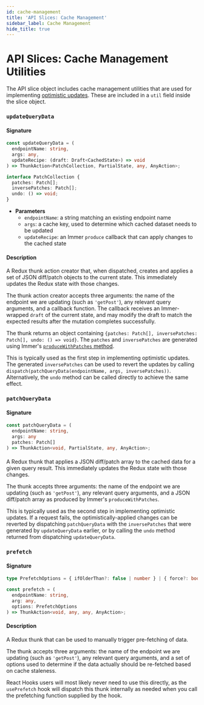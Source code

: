 ```yaml
---
id: cache-management
title: 'API Slices: Cache Management'
sidebar_label: Cache Management
hide_title: true
---
```


# API Slices: Cache Management Utilities

The API slice object includes cache management utilities that are used for implementing [optimistic updates](../../../usage/rtk-query/optimistic-updates.mdx). These are included in a `util` field inside the slice object.

### `updateQueryData`

#### Signature

```ts no-transpile
const updateQueryData = (
  endpointName: string,
  args: any,
  updateRecipe: (draft: Draft<CachedState>) => void
) => ThunkAction<PatchCollection, PartialState, any, AnyAction>;

interface PatchCollection {
  patches: Patch[];
  inversePatches: Patch[];
  undo: () => void;
}
```

- **Parameters**
  - `endpointName`: a string matching an existing endpoint name
  - `args`: a cache key, used to determine which cached dataset needs to be updated
  - `updateRecipe`: an Immer `produce` callback that can apply changes to the cached state

#### Description

A Redux thunk action creator that, when dispatched, creates and applies a set of JSON diff/patch objects to the current state. This immediately updates the Redux state with those changes.

The thunk action creator accepts three arguments: the name of the endpoint we are updating (such as `'getPost'`), any relevant query arguments, and a callback function. The callback receives an Immer-wrapped `draft` of the current state, and may modify the draft to match the expected results after the mutation completes successfully.

The thunk returns an object containing `{patches: Patch[], inversePatches: Patch[], undo: () => void}`. The `patches` and `inversePatches` are generated using Immer's [`produceWithPatches` method](https://immerjs.github.io/immer/patches).

This is typically used as the first step in implementing optimistic updates. The generated `inversePatches` can be used to revert the updates by calling `dispatch(patchQueryData(endpointName, args, inversePatches))`. Alternatively, the `undo` method can be called directly to achieve the same effect.

### `patchQueryData`

#### Signature

```ts no-transpile
const patchQueryData = (
  endpointName: string,
  args: any
  patches: Patch[]
) => ThunkAction<void, PartialState, any, AnyAction>;
```

####

A Redux thunk that applies a JSON diff/patch array to the cached data for a given query result. This immediately updates the Redux state with those changes.

The thunk accepts three arguments: the name of the endpoint we are updating (such as `'getPost'`), any relevant query arguments, and a JSON diff/patch array as produced by Immer's `produceWithPatches`.

This is typically used as the second step in implementing optimistic updates. If a request fails, the optimistically-applied changes can be reverted by dispatching `patchQueryData` with the `inversePatches` that were generated by `updateQueryData` earlier, or by calling the `undo` method returned from dispatching `updateQueryData`.

### `prefetch`

#### Signature

```ts no-transpile
type PrefetchOptions = { ifOlderThan?: false | number } | { force?: boolean };

const prefetch = (
  endpointName: string,
  arg: any,
  options: PrefetchOptions
) => ThunkAction<void, any, any, AnyAction>;
```

#### Description

A Redux thunk that can be used to manually trigger pre-fetching of data.

The thunk accepts three arguments: the name of the endpoint we are updating (such as `'getPost'`), any relevant query arguments, and a set of options used to determine if the data actually should be re-fetched based on cache staleness.

React Hooks users will most likely never need to use this directly, as the `usePrefetch` hook will dispatch this thunk internally as needed when you call the prefetching function supplied by the hook.
